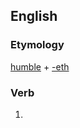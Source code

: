 ==English==

===Etymology===
[[humble]] + [[-eth]]

===Verb===
{{en-verb form}}

# {{archaic third-person singular of|humble}}